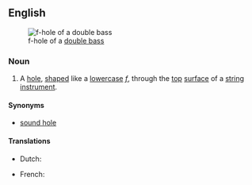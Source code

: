 ==English==
{{wikipedia}}
[[Image:Doublebass fhole.jpg|thumb|f-hole of a [[double bass]]]]
===Noun===
{{en-noun|head=[[f]]-[[hole]]}}

# {{context|musical instruments|lang=en}} A [[hole]], [[shape]]d like a [[lowercase]] ''[[f]]'', through the [[top]] [[surface]] of a [[string instrument]].

====Synonyms====
* [[sound hole]]

====Translations====
{{trans-top|hole in instrument}}
* Dutch: {{t+|nl|klankgat|n}}
{{trans-mid}}
* French: {{t+|fr|ouïe|f}}
{{trans-bottom}}